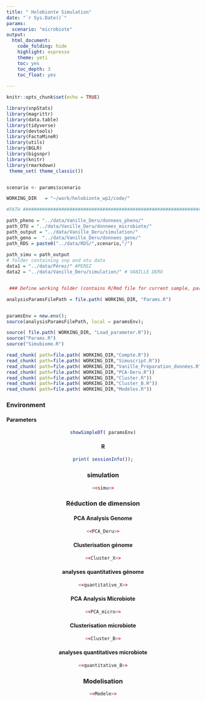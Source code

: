 ```yaml
---
title: " Holobionte Simulation"
date: "`r Sys.Date()`"
params: 
  scenario: "microbiote"
output:
  html_document:
    code_folding: hide
    highlight: espresso
    theme: yeti
    toc: yes
    toc_depth: 3
    toc_float: yes
    
---
```


```r
knitr::opts_chunk$set(echo = TRUE)
```

```r


library(snpStats)
library(magrittr)
library(data.table)
library(tidyverse)
library(devtools)
library(FactoMineR)
library(utils)
library(BGLR)
library(bigsnpr)
library(knitr)
library(rmarkdown)
 theme_set( theme_classic())



```

```r
scenario <- params$scenario

```

[//]: # "Load the various chunks in the various files"
```r
WORKING_DIR   = "~/work/holobionte_wp2/code/"

#PATH ##########################################################################

path_pheno = "../data/Vanille_Deru/donnees_pheno/"
path_OTU = "../data/Vanille_Deru/donnees_microbiote/"
path_output = "../data/Vanille_Deru/simulation/" 
path_geno =  "../data/Vanille_Deru/donnees_geno/"
path_RDS = paste0("../data/RDS/",scenario,"/")
 
path_simu = path_output
# folder containing snp and otu data
data1 = "../data/Pérez/" #PEREZ
data2 = "../data/Vanille_Deru/simulation/" # VANILLE DERU


 ### Define working folder (contains R/Rmd file for current sample, parent contains global project files)

analysisParamsFilePath = file.path( WORKING_DIR, "Params.R")


paramsEnv = new.env();
source(analysisParamsFilePath, local = paramsEnv);

source( file.path( WORKING_DIR, "Load_parameter.R"));
source("Params.R")
source("Simubiome.R")

read_chunk( path=file.path( WORKING_DIR,"Compte.R"))
read_chunk( path=file.path( WORKING_DIR,"Simuscript.R"))
read_chunk( path=file.path( WORKING_DIR,"Vanille_Préparation_données.R"))
read_chunk( path=file.path( WORKING_DIR,"PCA-Deru.R"))
read_chunk( path=file.path( WORKING_DIR,"Cluster.R"))
read_chunk( path=file.path( WORKING_DIR,"Cluster_B.R"))
read_chunk( path=file.path( WORKING_DIR,"Modèles.R"))
```



### Environment  {.tabset}

#### Parameters 

<center>
```r

showSimpleDT( paramsEnv)
```



#### R

```r
print( sessionInfo());

```

### simulation

``` r
<<simu>>
```



### Réduction de dimension {.tabset}

#### PCA Analysis Genome

```r
<<PCA_Deru>>
```


#### Clusterisation génome

```r
<<Cluster_X>>
```

#### analyses quantitatives génome

```r
<<quantitative_X>>
```

#### PCA Analysis Microbiote

```r
<<PCA_micro>>
```

#### Clusterisation microbiote

```r
<<Cluster_B>>
```



#### analyses quantitatives microbiote

```r
<<quantitative_B>>
```





### Modelisation

```r
<<Modele>>
```

